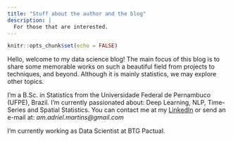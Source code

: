 ```yaml
---
title: "Stuff about the author and the blog"
description: |
  For those that are interested.
---
```


```r
knitr::opts_chunk$set(echo = FALSE)
```

Hello, welcome to my data science blog! The main focus of this blog is to share some memorable works on such a beautiful field from projects to techniques, and beyond. Although it is mainly statistics, we may explore other topics.

I'm a B.Sc. in Statistics from the Universidade Federal de Pernambuco (UFPE), Brazil. I'm currently passionated about: Deep Learning, NLP, Time-Series and Spatial Statistics. You can contact me at my [LinkedIn](https://www.linkedin.com/in/adriel-martins-12839a128/)
 or send an e-mail at: _am.adriel.martins@gmail.com_
 
I'm currently working as Data Scientist at BTG Pactual.
